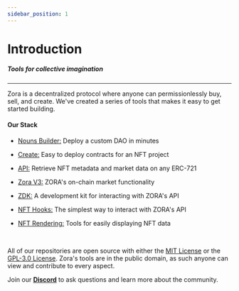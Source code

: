 ```yaml
---
sidebar_position: 1
---
```


# Introduction

##### Tools for collective imagination

---

Zora is a decentralized protocol where anyone can permissionlessly buy, sell, and create.
We've created a series of tools that makes it easy to get started building.

#### Our Stack


- [Nouns Builder:](../docs/smart-contracts/nouns-builder/intro) Deploy a custom DAO in minutes

- [Create:](../docs/smart-contracts/creator-tools/intro) Easy to deploy contracts for an NFT project

- [API:](../docs/zora-api/intro) Retrieve NFT metadata and market data on any ERC-721

- [Zora V3:](../docs/smart-contracts/modules/intro) ZORA's on-chain market functionality

- [ZDK:](../docs/zora-api/zdk) A development kit for interacting with ZORA's API

- [NFT Hooks:](../docs/developer-tools/nft-hooks/intro) The simplest way to interact with ZORA's API

- [NFT Rendering:](../docs/developer-tools/nft-rendering/introduction) Tools for easily displaying NFT data


<br />

All of our repositories are open source with either the [MIT License](https://opensource.org/licenses/MIT) or the [GPL-3.0 License](https://www.gnu.org/licenses/gpl-3.0.en.html).
Zora's tools are in the public domain, as such anyone can view and contribute to every aspect.

Join our [**Discord**](https://zora.community/) to ask questions and learn more about the community.
